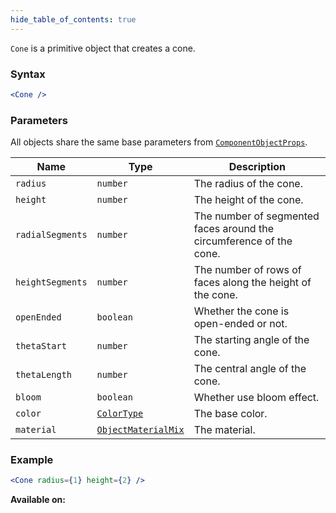 ```yaml
---
hide_table_of_contents: true
---
```



`Cone` is a primitive object that creates a cone.

### Syntax

```jsx
<Cone />
```

### Parameters

All objects share the same base parameters from [`ComponentObjectProps`](/sdk/types/ComponentObjectProps).

| Name             | Type                                                | Description                                                         |
| ---------------- | --------------------------------------------------- | ------------------------------------------------------------------- |
| `radius`         | `number`                                            | The radius of the cone.                                             |
| `height`         | `number`                                            | The height of the cone.                                             |
| `radialSegments` | `number`                                            | The number of segmented faces around the circumference of the cone. |
| `heightSegments` | `number`                                            | The number of rows of faces along the height of the cone.           |
| `openEnded`      | `boolean`                                           | Whether the cone is open-ended or not.                              |
| `thetaStart`     | `number`                                            | The starting angle of the cone.                                     |
| `thetaLength`    | `number`                                            | The central angle of the cone.                                      |
| `bloom`          | `boolean`                                           | Whether use bloom effect.                                           |
| `color`          | [`ColorType`](/sdk/types/ColorType)                 | The base color.                                                     |
| `material`       | [`ObjectMaterialMix`](/sdk/types/ObjectMaterialMix) | The material.                                                       |

### Example

```jsx
<Cone radius={1} height={2} />
```

**Available on:** <ClientTag /> <ServerTag />
